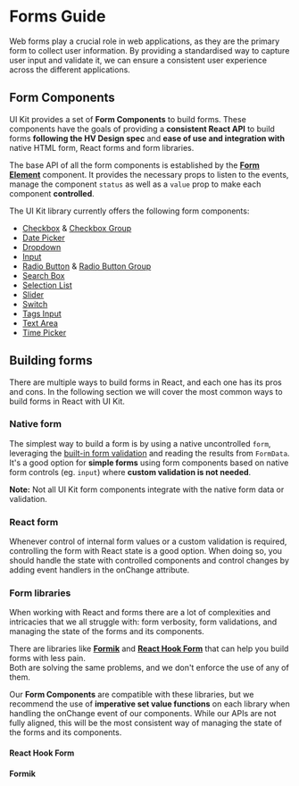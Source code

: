 
<Meta title="Guides/Forms/Forms Guide" />

# Forms Guide

Web forms play a crucial role in web applications, as they are the primary form to collect user information.
By providing a standardised way to capture user input and validate it, we can ensure a consistent user experience across the different applications.

## Form Components

UI Kit provides a set of **Form Components** to build forms. These components have the goals of providing a **consistent React API** to build forms **following the HV Design spec** and
**ease of use and integration with** native HTML form, React forms and form libraries.

The base API of all the form components is established by the **[Form Element](https://lumada-design.github.io/uikit/master/?path=/docs/guides-forms-form-element--docs)** component.
It provides the necessary props to listen to the events, manage the component `status` as well as a `value` prop to make each component **controlled**.

The UI Kit library currently offers the following form components:

- [Checkbox](./?path=/docs/components-checkbox-checkbox--docs) & [Checkbox Group](./?path=/docs/components-checkbox-checkbox-group--docs)
- [Date Picker](./?path=/docs/components-date-picker--docs)
- [Dropdown](./?path=/docs/components-dropdown--docs)
- [Input](./?path=/docs/components-input--docs)
- [Radio Button](./?path=/docs/components-radio-radio--docs) & [Radio Button Group](./?path=/docs/components-radio-radio-group--docs)
- [Search Box](./?path=/docs/components-input-search-box--docs)
- [Selection List](./?path=/docs/components-list-selection-list--docs)
- [Slider](./?path=/docs/components-slider--docs)
- [Switch](./?path=/docs/components-switch--docs)
- [Tags Input](./?path=/docs/components-tag-tags-input--docs)
- [Text Area](./?path=/docs/components-text-area--docs)
- [Time Picker](./?path=/docs/components-time-picker--docs)

## Building forms

There are multiple ways to build forms in React, and each one has its pros and cons. In the following section we will cover the most common ways to build forms in React with UI Kit.

### Native form

The simplest way to build a form is by using a native uncontrolled `form`, leveraging the [built-in form validation](https://developer.mozilla.org/en-US/docs/Learn/Forms/Form_validation#using_built-in_form_validation)
and reading the results from `FormData`.
It's a good option for **simple forms** using form components based on native form controls (eg. `input`) where **custom validation is not needed**.

**Note:** Not all UI Kit form components integrate with the native form data or validation.

<Canvas>
  <Story name="Native Form" story={FormSamples.NativeFormStory} />
</Canvas>

### React form

Whenever control of internal form values or a custom validation is required, controlling the form with React state is a good option.
When doing so, you should handle the state with controlled components and control changes by adding event handlers in the onChange attribute.

<Canvas>
  <Story name="React Form" story={FormSamples.ReactFormStory} />
</Canvas>

### Form libraries

When working with React and forms there are a lot of complexities and intricacies that we all struggle with: form verbosity, form validations, and managing the state of the forms and its components.

There are libraries like **[Formik](https://formik.org/)** and **[React Hook Form](https://react-hook-form.com/)** that can help you build forms with less pain.  
Both are solving the same problems, and we don't enforce the use of any of them.

Our **Form Components** are compatible with these libraries, but we recommend the use of **imperative set value functions** on each library when handling the onChange event of our components.
While our APIs are not fully aligned, this will be the most consistent way of managing the state of the forms and its components.

#### React Hook Form

<Canvas>
  <Story name="React Hook Form" story={FormSamples.ReactHookFormStory} />
</Canvas>

#### Formik

<Canvas>
  <Story name="Formik" story={FormSamples.FormikStory} />
</Canvas>
